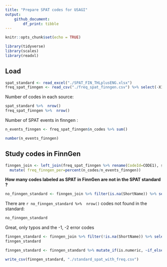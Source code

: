 ```yaml
---
title: "Prepare SPAT codes for USAGI"
output: 
    github_document:
        df_print: tibble
---
```


```r
knitr::opts_chunk$set(echo = TRUE)

library(tidyverse)
library(scales)
library(readxl)
```

## Load

```r
spat_standard <- read_excel("./SPAT_FIN_THLplusENG.xlsx")
freq_spat_finngen <- read_csv("./freq_spat_finngen.csv") %>% select(-X1)
```


Number of codes in each source: 
```r
spat_standard %>%  nrow()
freq_spat_finngen %>%  nrow()
```
Number of SPAT events in finngen :
```r
n_events_finngen <- freq_spat_finngen$n_codes %>% sum()

number(n_events_finngen)
```


## Study codes in FinnGen

```r
finngen_join <- left_join(freq_spat_finngen %>% rename(CodeId=CODE1), spat_standard, by = "CodeId") %>%
  mutate( freq_finngen_per=percent(n_codes/n_events_finngen))
```

**How many codes labeled as SPAT in FinnGen are not in the SPAT standard ?**
```r
no_finngen_standard <- finngen_join %>% filter(is.na(ShortName)) %>% select(CodeId, ShortName, CodeId, n_codes) 
```

There are `r no_finngen_standard %>%  nrow()` codes not found in the standard:

```r
no_finngen_standard 
```

Great, only typos and the -1, -2 error codes


```r
finngen_standard <- finngen_join %>% filter(!is.na(ShortName)) %>% select(CodeId, n_codes, freq_finngen_per, LongName, ENGLongName, Description, HierarchyLevel, BeginningDate, ExpiringDate, LastModifiedDate)
finngen_standard
```


```r
finngen_standard <- finngen_standard %>% mutate_if(is.numeric, ~if_else(is.na(.), rep(0, length(.)), .)) 

write_csv(finngen_standard, "./standard_spat_with_freq.csv")
```



